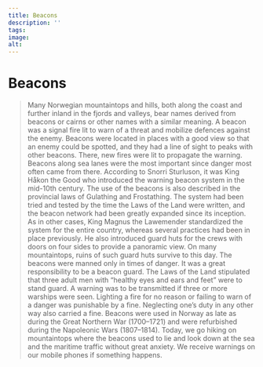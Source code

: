 ```yaml
---
title: Beacons
description: ''
tags:
image: 
alt: 
---
```



# Beacons

<Blockquote
    quote='“Guards are to light the beacon upon seeing three or more warships”'
    footer='Land defence section, chapter 4' />

Many Norwegian mountaintops and hills, both along the coast and further inland in the fjords and valleys, bear names derived from beacons or cairns or other names with a similar meaning. A beacon was a signal fire lit to warn of a threat and mobilize defences against the enemy. Beacons were located in places with a good view so that an enemy could be spotted, and they had a line of sight to peaks with other beacons. There, new fires were lit to propagate the warning. Beacons along sea lanes were the most important since danger most often came from there. According to Snorri Sturluson, it was King Håkon the Good who introduced the warning beacon system in the mid-10th century. The use of the beacons is also described in the provincial laws of Gulathing and Frostathing. The system had been tried and tested by the time the Laws of the Land were written, and the beacon network had been greatly expanded since its inception. As in other cases, King Magnus the Lawemender standardized the system for the entire country, whereas several practices had been in place previously. He also introduced guard huts for the crews with doors on four sides to provide a panoramic view. On many mountaintops, ruins of such guard huts survive to this day. The beacons were manned only in times of danger. It was a great responsibility to be a beacon guard. The Laws of the Land stipulated that three adult men with “healthy eyes and ears and feet” were to stand guard. A warning was to be transmitted if three or more warships were seen. Lighting a fire for no reason or failing to warn of a danger was punishable by a fine. Neglecting one’s duty in any other way also carried a fine. Beacons were used in Norway as late as during the Great Northern War (1700–1721) and were refurbished during the Napoleonic Wars (1807–1814). Today, we go hiking on mountaintops where the beacons used to lie and look down at the sea and the maritime traffic without great anxiety. We receive warnings on our mobile phones if something happens.

